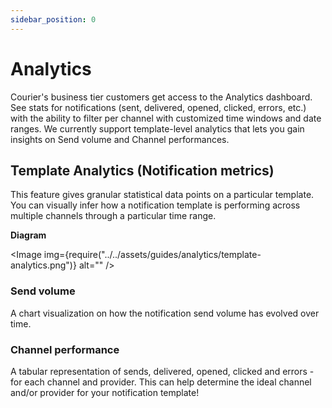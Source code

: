 ```yaml
---
sidebar_position: 0
---
```



# Analytics

Courier's business tier customers get access to the Analytics dashboard. See stats for notifications (sent, delivered, opened, clicked, errors, etc.) with the ability to filter per channel with customized time windows and date ranges. We currently support template-level analytics that lets you gain insights on Send volume and Channel performances.

## Template Analytics (Notification metrics)

This feature gives granular statistical data points on a particular template. You can visually infer how a notification template is performing across multiple channels through a particular time range.

**Diagram**

<Image img={require("../../assets/guides/analytics/template-analytics.png")} alt="" />

### Send volume

A chart visualization on how the notification send volume has evolved over time.

### Channel performance

A tabular representation of sends, delivered, opened, clicked and errors - for each channel and provider. This can help determine the ideal channel and/or provider for your notification template!
